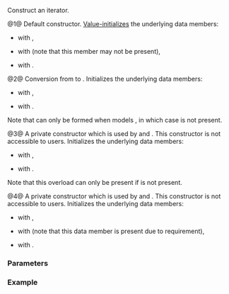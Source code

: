 {{cpp/ranges/slide_view/iterator/title|''iterator''}}
{{cpp/ranges/slide_view/navbar}}

{{dcl begin}}
{{dcl|num=1|since=c++23|1=
/*iterator*/();
}}
{{dcl|num=2|since=c++23|1=
constexpr /*iterator*/( /*iterator*/&lt;!Const&gt; i )
    requires Const &amp;&amp;
        std::convertible_to&lt;ranges::iterator_t&lt;V&gt;, ranges::iterator_t&lt;Base&gt;&gt;
}}
{{dcl|num=3|notes={{mark expos}}|1=
private:
constexpr /*iterator*/( ranges::iterator_t&lt;Base&gt; current,
                        ranges::range_difference_t&lt;Base&gt; n )
    requires (!/*slide-caches-first*/&lt;Base&gt;);
}}
{{dcl|num=4|notes={{mark expos}}|1=
private:
constexpr /*iterator*/( ranges::iterator_t&lt;Base&gt; current,
                        ranges::iterator_t&lt;Base&gt; last_ele,
                        ranges::range_difference_t&lt;Base&gt; n )
    requires /*slide-caches-first*/&lt;Base&gt;;
}}
{{dcl end}}

Construct an iterator.

@1@ Default constructor. [[cpp/language/value_initialization|Value-initializes]] the underlying data members:
* {{rlpi|/#Data members|current_}} with {{c|ranges::iterator_t&lt;Base&gt;()}},
* {{rlpi|/#Data members|last_ele_}} with {{c|ranges::iterator_t&lt;Base&gt;()}} (note that this member may not be present),
* {{rlpi|/#Data members|n_}} with {{c|0}}.

@2@ Conversion from {{c|/*iterator*/&lt;false&gt;}} to {{c|/*iterator*/&lt;true&gt;}}. Initializes the underlying data members:
* {{rlpi|/#Data members|current_}} with {{box|{{c/core|std::}}{{ltt|cpp/utility/move}}{{c/core|(i.current_)}}}},
* {{rlpi|/#Data members|n_}} with {{c|i.n_}}.
Note that {{c|/*iterator*/&lt;true&gt;}} can only be formed when {{rlpi|/#Member types|Base}} models {{c|/*slide-caches-nothing*/}}, in which case {{rlpi|/#Data members|last_ele_}} is not present.

@3@ A private constructor which is used by {{lc|ranges::slide_view::begin}} and {{lc|ranges::slide_view::end}}. This constructor is not accessible to users. Initializes the underlying data members:
* {{rlpi|/#Data members|current_}} with {{c|current}},
* {{rlpi|/#Data members|n_}} with {{c|n}}.
Note that this overload can only be present if {{rlpi|/#Data members|last_ele_}} is not present.

@4@ A private constructor which is used by {{lc|ranges::slide_view::begin}} and {{lc|ranges::slide_view::end}}. This constructor is not accessible to users. Initializes the underlying data members:
* {{rlpi|/#Data members|current_}} with {{c|current}},
* {{rlpi|/#Data members|last_ele_}} with {{c|last_ele}} (note that this data member is present due to {{c|/*slide-caches-first*/&lt;Base&gt;}} requirement),
* {{rlpi|/#Data members|n_}} with {{c|n}}.

===Parameters===
{{par begin}}
{{par|i|an {{c|/*iterator*/&lt;false&gt;}}}}
{{par|current|an iterator to current element of {{tt|slide_view}}}}
{{par|last_ele|an iterator to last element of {{tt|slide_view}}}}
{{par|n|the slide window width of {{tt|slide_view}}}}
{{par end}}

===Example===
{{example
|code=
|output=
}}

{{langlinks|de|es|ja|ru|zh}}